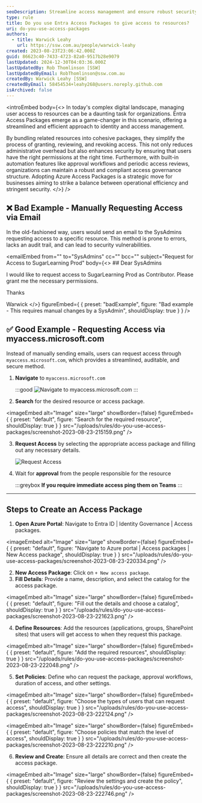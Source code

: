 ```yaml
---
seoDescription: Streamline access management and ensure robust security with Entra Access Packages.
type: rule
title: Do you use Entra Access Packages to give access to resources?
uri: do-you-use-access-packages
authors:
  - title: Warwick Leahy
    url: https://ssw.com.au/people/warwick-leahy
created: 2023-08-23T23:06:42.000Z
guid: 86623c40-7433-4723-82a0-9517b28e9079
lastUpdated: 2024-12-30T04:03:36.000Z
lastUpdatedBy: Rob Thomlinson [SSW]
lastUpdatedByEmail: RobThomlinson@ssw.com.au
createdBy: Warwick Leahy [SSW]
createdByEmail: 58454534+leahy268@users.noreply.github.com
isArchived: false
---
```


<introEmbed
  body={<>
In today's complex digital landscape, managing user access to resources can be a daunting task for organizations. Entra Access Packages emerge as a game-changer in this scenario, offering a streamlined and efficient approach to identity and access management.

By bundling related resources into cohesive packages, they simplify the process of granting, reviewing, and revoking access. This not only reduces administrative overhead but also enhances security by ensuring that users have the right permissions at the right time. Furthermore, with built-in automation features like approval workflows and periodic access reviews, organizations can maintain a robust and compliant access governance structure. Adopting Azure Access Packages is a strategic move for businesses aiming to strike a balance between operational efficiency and stringent security.
  </>}
/>
## ❌ Bad Example - Manually Requesting Access via Email

In the old-fashioned way, users would send an email to the SysAdmins requesting access to a specific resource. This method is prone to errors, lacks an audit trail, and can lead to security vulnerabilities.

<emailEmbed
  from=""
  to="SysAdmins"
  cc=""
  bcc=""
  subject="Request for Access to SugarLearning Prod"
  body={<>
    ## Dear SysAdmins

I would like to request access to SugarLearning Prod as Contributor. Please grant me the necessary permissions.

Thanks

Warwick
  </>}
  figureEmbed={ {
    preset: "badExample",
    figure: "Bad example - This requires manual changes by a SysAdmin",
    shouldDisplay: true
  } }
/>

## ✅ Good Example - Requesting Access via myaccess.microsoft.com

Instead of manually sending emails, users can request access through `myaccess.microsoft.com`, which provides a streamlined, auditable, and secure method.

1. **Navigate** to `myaccess.microsoft.com`

   :::good
   ![Navigate to myaccess.microsoft.com](/uploads/rules/do-you-use-access-packages/screenshot-2023-08-23-214846.png)
   :::

2. **Search** for the desired resource or access package.

   
<imageEmbed
  alt="Image"
  size="large"
  showBorder={false}
  figureEmbed={ {
    preset: "default",
    figure: "Search for the required resource",
    shouldDisplay: true
  } }
  src="/uploads/rules/do-you-use-access-packages/screenshot-2023-08-23-215159.png"
/>

3. **Request Access** by selecting the appropriate access package and filling out any necessary details.

   ![Request Access](/uploads/rules/do-you-use-access-packages/screenshot-2023-08-23-215532.png)

4. Wait for **approval** from the people responsible for the resource

   :::greybox
   **If you require immediate access ping them on Teams**
   :::

---

## Steps to Create an Access Package

1. **Open Azure Portal**: Navigate to Entra ID | Identity Governance | Access packages.

   
<imageEmbed
  alt="Image"
  size="large"
  showBorder={false}
  figureEmbed={ {
    preset: "default",
    figure: "Navigate to Azure portal | Access packages | New Access package",
    shouldDisplay: true
  } }
  src="/uploads/rules/do-you-use-access-packages/screenshot-2023-08-23-220334.png"
/>

2. **New Access Package**: Click on `+ New access package`.
3. **Fill Details**: Provide a name, description, and select the catalog for the access package.

   
<imageEmbed
  alt="Image"
  size="large"
  showBorder={false}
  figureEmbed={ {
    preset: "default",
    figure: "Fill out the details and choose a catalog",
    shouldDisplay: true
  } }
  src="/uploads/rules/do-you-use-access-packages/screenshot-2023-08-23-221623.png"
/>

4. **Define Resources**: Add the resources (applications, groups, SharePoint sites) that users will get access to when they request this package.

   
<imageEmbed
  alt="Image"
  size="large"
  showBorder={false}
  figureEmbed={ {
    preset: "default",
    figure: "Add the required resources",
    shouldDisplay: true
  } }
  src="/uploads/rules/do-you-use-access-packages/screenshot-2023-08-23-222048.png"
/>

5. **Set Policies**: Define who can request the package, approval workflows, duration of access, and other settings.

   
<imageEmbed
  alt="Image"
  size="large"
  showBorder={false}
  figureEmbed={ {
    preset: "default",
    figure: "Choose the types of users that can request access",
    shouldDisplay: true
  } }
  src="/uploads/rules/do-you-use-access-packages/screenshot-2023-08-23-222124.png"
/>

   
<imageEmbed
  alt="Image"
  size="large"
  showBorder={false}
  figureEmbed={ {
    preset: "default",
    figure: "Choose policies that match the level of access",
    shouldDisplay: true
  } }
  src="/uploads/rules/do-you-use-access-packages/screenshot-2023-08-23-222210.png"
/>

6. **Review and Create**: Ensure all details are correct and then create the access package.

   
<imageEmbed
  alt="Image"
  size="large"
  showBorder={false}
  figureEmbed={ {
    preset: "default",
    figure: "Review the settings and create the policy",
    shouldDisplay: true
  } }
  src="/uploads/rules/do-you-use-access-packages/screenshot-2023-08-23-222746.png"
/>
